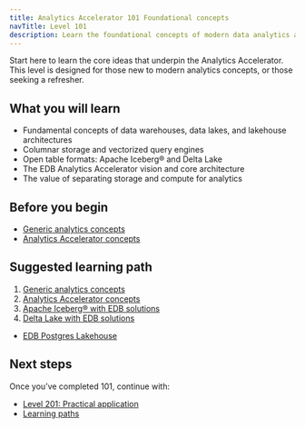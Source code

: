 ```yaml
---
title: Analytics Accelerator 101 Foundational concepts
navTitle: Level 101
description: Learn the foundational concepts of modern data analytics and the EDB Analytics Accelerator.
---
```



Start here to learn the core ideas that underpin the Analytics Accelerator. This level is designed for those new to modern analytics concepts, or those seeking a refresher.

## What you will learn

- Fundamental concepts of data warehouses, data lakes, and lakehouse architectures
- Columnar storage and vectorized query engines
- Open table formats: Apache Iceberg® and Delta Lake
- The EDB Analytics Accelerator vision and core architecture
- The value of separating storage and compute for analytics

## Before you begin

- [Generic analytics concepts](/edb-postgres-ai/1.3/analytics/generic-concepts)
- [Analytics Accelerator concepts](/edb-postgres-ai/1.3/analytics/analytics-concepts)

## Suggested learning path

1. [Generic analytics concepts](/edb-postgres-ai/1.3/analytics/generic-concepts)
2. [Analytics Accelerator concepts](/edb-postgres-ai/1.3/analytics/analytics-concepts)
3. [Apache Iceberg® with EDB solutions](/edb-postgres-ai/1.3/analytics/iceberg)
4. [Delta Lake with EDB solutions](/edb-postgres-ai/1.3/analytics/delta_lake)
- [EDB Postgres Lakehouse](/edb-postgres-ai/1.3/analytics/lakehouse)

## Next steps

Once you’ve completed 101, continue with:

- [Level 201: Practical application](/edb-postgres-ai/1.3/analytics/201)
- [Learning paths](/edb-postgres-ai/1.3/analytics/paths)
